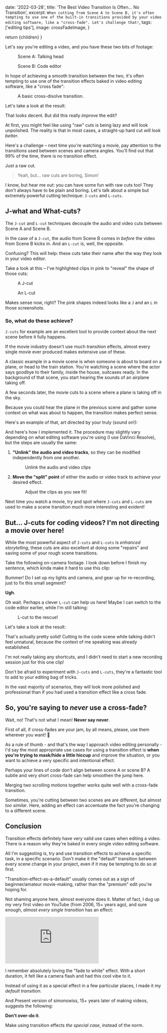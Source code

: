 

  date: '2022-03-28',
  title: 'The Best Video Transition Is Often... No Transition',
  excerpt: `When cutting from Scene A to Scene B, it's often tempting to use one of the built-in transitions provided by your video editing software, like a "cross-fade". Let's challenge that!`,
  tags: ['editing tips'],
  image: crossFadeImage,
}

  return <MarkdownLayout meta={meta}>{children}</MarkdownLayout>
}

Let's say you're editing a video, and you have these two bits of footage:

<div className="flex flex-col md:flex-row items-center gap-4">
  <figure>
    <Image
      src={talkingHeadImage}
      width={800}
      height={450}
      alt=""
      className="rounded-2xl object-cover"
    />
    <figcaption>Scene A: Talking head</figcaption>
  </figure>

  <figure>
    <Image
      src={codeImage}
      width={800}
      height={450}
      alt=""
      className="rounded-2xl object-cover"
    />
    <figcaption>Scene B: Code editor</figcaption>
  </figure>
</div>

In hope of achieving a smooth transition between the two, it's often tempting to use one of the transition effects baked in video editing software, like a "cross fade":

<figure>
  <Image
    src={crossFadeImage}
    width={800}
    height={450}
    alt=""
    className="rounded-2xl object-cover"
  />
  <figcaption>A basic cross-disolve transition.</figcaption>
</figure>

Let's take a look at the result:

<CloudinaryVideo url="https://player.cloudinary.com/embed/?public_id=v1648504960%2Fbetter-dev%2Ftransitions%2FCross-fade.mp4&cloud_name=simonswiss&player%5Bfluid%5D=true&player%5Bcontrols%5D=true&player%5Bcolors%5D%5Baccent%5D=%230c40ff&player%5Bposter_options%5D%5Btransformation%5D%5Bstart_offset%5D=0&source%5Bsource_types%5D%5B0%5D=mp4" />

That looks decent. But did this really _improve_ the edit?

At first, you might feel like using "raw" cuts is being lazy and will look unpolished. The reality is that in most cases, a straight-up hard cut _will look better_.

Here's a challenge – next time you're watching a movie, pay attention to the transitions used between scenes and camera angles. You'll find out that 99% of the time, there is no transition effect.

Just a raw cut.

> Yeah, but... raw cuts are boring, Simon!

I know, but hear me out: you can have some fun with raw cuts too! They don't always have to be plain and boring. Let's talk about a simple but extremely powerful cutting technique: `J-cuts` and `L-cuts`.

## J-what and What-cuts?

The `J-cut` and `L-cut` techniques decouple the audio and video cuts between Scene A and Scene B.

In the case of a `J-cut`, the audio from Scene B comes in _before_ the video from Scene B kicks in. And an `L-cut` is, well, the opposite.

Confusing? This will help: these cuts take their name after the way they look in your video editor.

Take a look at this – I've highlighted clips in pink to "reveal" the shape of those cuts:

<div className="flex items-center gap-4">
  <figure>
    <Image
      src={jCutImage}
      width={800}
      height={450}
      alt=""
      className="rounded-2xl object-cover"
    />
    <figcaption>A J-cut</figcaption>
  </figure>

  <figure>
    <Image
      src={lCutImage}
      width={800}
      height={450}
      alt=""
      className="rounded-2xl object-cover"
    />
    <figcaption>An L-cut</figcaption>
  </figure>
</div>

Makes sense now, right? The pink shapes indeed looks like a `J` and an `L` in those screenshots.

### So, what do these achieve?

`J-cuts` for example are an excellent tool to provide context about the next scene before it fully happens.

If the movie industry doesn't use much transition effects, almost every single movie ever produced makes extensive use of these.

A classic example in a movie scene is when someone is about to board on a plane, or head to the train station. You're watching a scene where the actor says goodbye to their family, inside the house, suitcases ready. In the background of that scene, you start hearing the sounds of an airplane taking off.

A few seconds later, the movie cuts to a scene where a plane is taking off in the sky.

Because you could hear the plane in the previous scene and gather some context on what was about to happen, the transition makes perfect sense.

Here's an example of that, art directed by your truly (sound on!):

<CloudinaryVideo url="https://player.cloudinary.com/embed/?public_id=v1648508386%2Fbetter-dev%2Ftransitions%2Fj-cut.mp4&cloud_name=simonswiss&player%5Bfluid%5D=true&player%5Bcontrols%5D=true&player%5Bcolors%5D%5Baccent%5D=%230c40ff&player%5Bposter_options%5D%5Btransformation%5D%5Bstart_offset%5D=5&source%5Bsource_types%5D%5B0%5D=mp4" />

And here's how I implemented it. The procedure may slightly vary depending on what editing software you're using (I use DaVinci Resolve), but the steps are usually the same:

1. **"Unlink" the audio and video tracks**, so they can be modified independently from one another.

   <figure>
     <Image
       src={jCutUnlinkImage}
       width={800}
       height={450}
       alt=""
       className="rounded-2xl object-cover"
     />
     <figcaption>Unlink the audio and video clips</figcaption>
   </figure>

2. **Move the "split" point** of either the audio or video track to achieve your desired effect.

   <figure>
     <Image
       src={jCutExampleImage}
       width={800}
       height={450}
       alt=""
       className="rounded-2xl object-cover"
     />
     <figcaption>Adjust the clips as you see fit!</figcaption>
   </figure>

Next time you watch a movie, try and spot where `J-cuts` and `L-cuts` are used to make a scene transition much more interesting and evident!

## But... J-cuts for coding videos? I'm not directing a movie over here!

While the most powerful aspect of `J-cuts` and `L-cuts` is _enhanced storytelling_, these cuts are also excellent at doing some "repairs" and saving some of your rough scene transitions.

Take the following on-camera footage. I look down before I finish my sentence, which kinda make it hard to use this clip:

<CloudinaryVideo url="https://player.cloudinary.com/embed/?public_id=v1648509467%2Fbetter-dev%2Ftransitions%2Flooking-down.mp4&cloud_name=simonswiss&player%5Bfluid%5D=true&player%5Bcontrols%5D=true&player%5Bcolors%5D%5Baccent%5D=%230c40ff&player%5Bposter_options%5D%5Btransformation%5D%5Bstart_offset%5D=4&source%5Bsource_types%5D%5B0%5D=mp4" />

Bummer! Do I set up my lights and camera, and gear up for re-recording, just to fix this small segment?

**Ugh**.

Oh wait. Perhaps a clever `L-cut` can help us here! Maybe I can switch to the code editor earlier, while I'm still talking:

<figure>
  <Image
    src={lCutExampleImage}
    width={800}
    height={450}
    alt=""
    className="rounded-2xl object-cover"
  />
  <figcaption>L-cut to the rescue!</figcaption>
</figure>

Let's take a look at the result:

<CloudinaryVideo url="https://player.cloudinary.com/embed/?public_id=v1648509471%2Fbetter-dev%2Ftransitions%2Fl-cut-fix.mp4&cloud_name=simonswiss&player%5Bfluid%5D=true&player%5Bcontrols%5D=true&player%5Bposter_options%5D%5Btransformation%5D%5Bstart_offset%5D=0&source%5Bsource_types%5D%5B0%5D=mp4" />

That's actually pretty solid! Cutting to the code scene while talking didn't feel unnatural, because the context of me speaking was already established.

I'm not really taking any shortcuts, and I didn't need to start a new recording session just for this one clip!

Don't be afraid to experiment with `J-cuts` and `L-cuts`, they're a fantastic tool to add to your editing bag of tricks.

In the vast majority of scenarios, they will look more polished and professional than if you had used a transition effect like a cross fade.

## So, you're saying to _never_ use a cross-fade?

Wait, no! That's not what I mean! **Never say never**.

First of all, if cross-fades are your jam, by all means, please, use them wherever you want! 🤗

As a rule of thumb - and that's the way I approach video editing personally - I'd say the most appropriate use cases for using a transition effect is **when you're trying to mask/hide a little hiccup** and improve the situation, or you want to achieve a very specific and intentional effect.

Perhaps your lines of code don't align between scene A or scene B? A subtle and very short cross-fade can help smoothen the jump here.

Merging two scrolling motions together works quite well with a cross-fade transition.

Sometimes, you're cutting between two scenes are are different, but almost _too similar_. Here, adding an effect can accentuate the fact you're changing to a different scene.

## Conclusion

Transition effects definitely have very valid use cases when editing a video. There is a reason why they're baked in every single video editing software.

All I'm suggesting is, try and use transition effects to achieve a specific task, in a specific scenario. Don't make it the "default" transition between every scene change in your project, even if it may be tempting to do so at first.

"Transition-effect-as-a-default" usually comes out as a sign of beginner/amateur movie-making, rather than the "premium" edit you're hoping for.

Not shaming anyone here, almost everyone does it. Matter of fact, I dug up my very first video on YouTube (from 2006, 15+ years ago), and sure enough, _almost every single transition_ has an effect:

<iframe
  className="aspect-video w-full"
  src="https://www.youtube.com/embed/g8j9DIPgk30"
  title="YouTube video player"
  frameBorder="0"
  allow="accelerometer; autoplay; clipboard-write; encrypted-media; gyroscope; picture-in-picture"
  allowFullScreen
></iframe>

I remember absolutely loving the "fade to white" effect. With a short duration, it felt like a camera flash and had this cool vibe to it.

Instead of using it as a special effect in a few particular places, I made it my _default transition_.

And Present version of simonswiss, 15+ years later of making videos, suggests the following:

**Don't over-do it**.

Make using transition effects _the special case_, instead of the norm.
